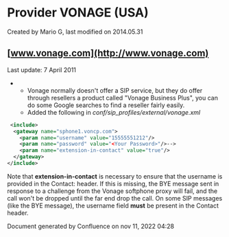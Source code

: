 
# Provider VONAGE (USA) 

 Created by  Mario G, last modified on 2014.05.31

## [www.vonage.com](http://www.vonage.com)

Last update: 7 April 2011

* * Vonage normally doesn't offer a SIP service, but they do offer through resellers a product called "Vonage Business Plus", you can do some Google searches to find a reseller fairly easily.  
   * Added the following in _conf/sip\_profiles/external/vonage.xml_

```xml
 <include>
  <gateway name="sphone1.voncp.com">
    <param name="username" value="15555551212"/> 
    <param name="password" value="<Your Password>"/>-->
    <param name="extension-in-contact" value="true"/>
  </gateway>
</include>
```

Note that **extension-in-contact** is necessary to ensure that the username is provided in the Contact: header. If this is missing, the BYE message sent in response to a challenge from the Vonage softphone proxy will fail, and the call won't be dropped until the far end drop the call. On some SIP messages (like the BYE message), the username field **must** be present in the Contact header.

Document generated by Confluence on nov 11, 2022 04:28
